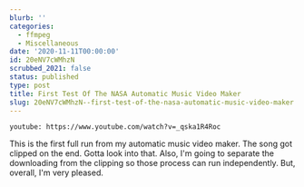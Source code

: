 ```yaml
---
blurb: ''
categories:
  - ffmpeg
  - Miscellaneous
date: '2020-11-11T00:00:00'
id: 20eNV7cWMhzN
scrubbed_2021: false
status: published
type: post
title: First Test Of The NASA Automatic Music Video Maker
slug: 20eNV7cWMhzN--first-test-of-the-nasa-automatic-music-video-maker
---
```


`youtube: https://www.youtube.com/watch?v=_qska1R4Roc`

This is the first full run from my automatic music video maker. The song got clipped on the end. Gotta look into that. Also, I'm going to separate the downloading from the clipping so those process can run independently. But, overall, I'm very pleased.

